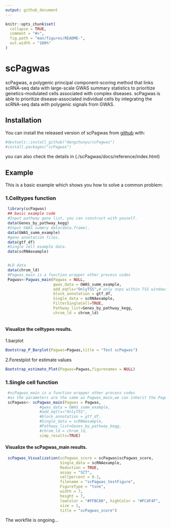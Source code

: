 ```yaml
---
output: github_document
---
```


<!-- README.md is generated from README.Rmd. Please edit that file -->

```r
knitr::opts_chunk$set(
  collapse = TRUE,
  comment = "#>",
  fig.path = "man/figures/README-",
  out.width = "100%"
)
```

# scPagwas

<!-- badges: start -->
<!-- badges: end -->

scPagwas, a polygenic principal component-scoring method that links scRNA-seq data with large-scale GWAS summary statistics to prioritize genetics-modulated cells associated with complex diseases.
scPagwas is able to prioritize disease-associated individual cells by integrating the scRNA-seq data with polygenic signals from GWAS.

## Installation

You can install the released version of scPagwas from [github](https://github.com/dengchunyu/scPagwas) with:

``` r
#devtools::install_github("dengchunyu/scPagwas")
#install.packages("scPagwas")

```
you can also check the details in (./scPagwas/docs/reference/index.html) 

## Example 

This is a basic example which shows you how to solve a common problem:
 
### 1.Celltypes function 

```r

 library(scPagwas)
 ## basic example code
 #Input pathway gene list, you can construct with youself.
 data(Genes_by_pathway_kegg)
 #Input GWAS summry data(data.frame).
 data(GWAS_summ_example)
 #gene annotation files.
 data(gtf_df)
 #Single cell example data.
 data(scRNAexample)


 #LD data
 data(chrom_ld)
 #Pagwas_main is a function wrapper other process codes
 Pagwas<-Pagwas_main(Pagwas = NULL,
                     gwas_data = GWAS_summ_example,
                     add_eqtls="OnlyTSS",# only snps within TSS windows
                     block_annotation = gtf_df,
                     Single_data = scRNAexample,
                     FilterSingleCell=TRUE,
                     Pathway_list=Genes_by_pathway_kegg,
                     chrom_ld = chrom_ld)
 
``` 
#### Visualize the celltypes results.

 1.barplot
```r
Bootstrap_P_Barplot(Pagwas=Pagwas,title = "Test scPagwas")
```

 2.Forestplot for estimate values
```r

Bootstrap_estimate_Plot(Pagwas=Pagwas,figurenames = NULL)

```

### 1.Single cell function
```r
 #scPagwas_main is a function wrapper other process codes
 #as the parameters are the same as Pagwas_main,we can inherit the Pagwas reuslt for save time.
 scPagwas<- scPagwas_main(Pagwas = Pagwas,
               #gwas_data = GWAS_summ_example,
               #add_eqtls="OnlyTSS",
               #block_annotation = gtf_df,
               #Single_data = scRNAexample,
               #Pathway_list=Genes_by_pathway_kegg,
               #chrom_ld = chrom_ld,
               simp_results=TRUE)
```


#### Visualize the scPagwas_main results.
```r
 scPagwas_Visualization(scPagwas_score = scPagwas$scPagwas_score,
                        Single_data = scRNAexample,
                        Reduction = TRUE,
                        assay = "SCT",
                        cellpercent = 0.1,
                        filename = "scPagwas_testFigure",
                        FigureType = "tsne",
                        width = 7,
                        height = 7,
                        lowColor = "#FFBC80", highColor = "#FC4F4F",
                        size = 1,
                        title = "scPagwas_score")

```


The workfile is ongoing...
